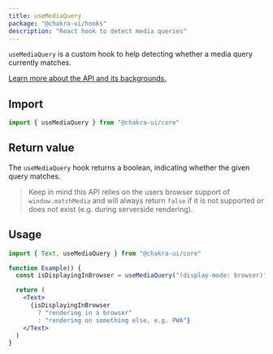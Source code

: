 ```yaml
---
title: useMediaQuery
package: "@chakra-ui/hooks"
description: "React hook to detect media queries"
---
```


`useMediaQuery` is a custom hook to help detecting whether a media query
currently matches.

[Learn more about the API and its backgrounds.](https://developer.mozilla.org/en-US/docs/Web/API/Window/matchMedia)

## Import

```js
import { useMediaQuery } from "@chakra-ui/core"
```

## Return value

The `useMediaQuery` hook returns a boolean, indicating whether the given query
matches.

> Keep in mind this API relies on the users browser support of
> `window.matchMedia` and will always return `false` if it is not supported or
> does not exist (e.g. during serverside rendering).

## Usage

```jsx live=false
import { Text, useMediaQuery } from "@chakra-ui/core"

function Example() {
  const isDisplayingInBrowser = useMediaQuery("(display-mode: browser)")

  return (
    <Text>
      {isDisplayingInBrowser
        ? "rendering in a browser"
        : "rendering on something else, e.g. PWA"}
    </Text>
  )
}
```
